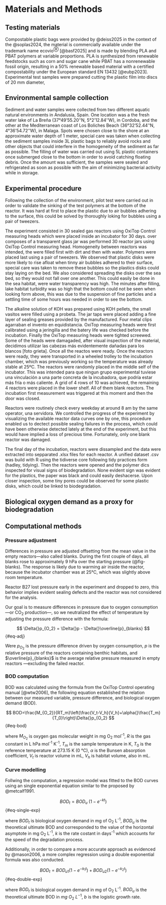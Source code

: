# Materials and Methods

## Testing materials

Compostable plastic bags were provided by @deiss2025 in the context of the @soplas2024, the material is commercially available under the trademark name ecovio^Ⓡ^ [@basf2025] and is made by blending PLA and PBAT polymers at variable proportions. PLA is synthesized from renewable feedstocks such as corn and sugar cane while PBAT has a nonrenewable fossil origin, resulting in a 50% renewable based material with a certified compostability under the European standard EN 13432 [@eubp2023]. Experimental test samples were prepared cutting the plastic film into discs of 20 mm diameter,

<!-- Ecovio films from a commercially available carrier bag [@deiss2025] were used in order to test their potential biodegradability. Ecovio is a bioplastic certified as a compostable polymer with 50% bio-based content . This material is made from blending polylactide (PLA) and polybutylene adipate terephthalate (PBAT), PLA is synthesized from renewable feedstocks such as corn and sugar cane while PBAT has a nonrenewable fossil origin. -->

<!-- The present study adapts the test method of film biodegradation on the sandy sublittoral zone from @tosin2012. Briefly, the method consists in simulating environmental conditions found in the sublittoral region, in the case of the sea, and the near shore submerged benthic habitat for lake. The simulated habitat contains a two phased testing medium, a column of sea water and marine sediment (sea habitat) and a lake water and lake sediment for the lake habitat. The test material is preferably a film. -->

<!-- Filter paper was chosen for the purpose of a positive control. -->

## Environmental sample collection

Sediment and water samples were collected from two different aquatic natural environments in Andalusia, Spain. One location was a the fresh water lake of La Breña (37°49'55.20''N, 5°2'12.84''W), in Cordoba, and the other at the Mediterranean coast of Los Boliches Beach (36°32'52.44''N, 4°36'54.72''W), in Malaga. Spots were chosen close to the shore at an approximate water depth of 1 meter, special care was taken when collecting the sediment samples inside 3L plastic bags to reliably avoid rocks and other objects that could interfere in the homogeneity of the sediment as far as possible. The filling of water was carried out using 5L plastic containers once submerged close to the bottom in order to avoid catching floating debris. Once the amount was sufficient, the samples were sealed and refrigerated as soon as possible with the aim of minimizing bacterial activity while in storage.

## Experimental procedure

Following the collection of the environment, pilot test were carried out in order to validate the sinking of the test polymers at the bottom of the reactor. It was hard at first to place the plastic due to air bubbles adhering to the surface, this could be solved by thoroughly loking for bubbles using a pair of tweezers.

The experiment consisted in 30 sealed gas reactors using OxiTop Control measuring heads which were placed inside an incubator for 30 days. over composes of a transparent glass jar was performed 30 reactor jars using OxiTop Control measuring head. Homogeneity between reactors was intended, the were filled first with dirt and then with water. Polymers were placed last using a pair of tweezers. We observed that plastic disks were more likely to rise afloat when tinny air bubbles adhered to their surface, special care was taken to remove these bubbles so the plastics disks could stay laying on the bed. We also considered spreading the disks over the sea bed, so they would not fall over one another. This could easily be done in the sea habitat, were water transparency was high. The minutes after filling, lake habitat turbidity was so high that the bottom could not be seen when looking form above, this was due to the suspension of fine particles and a settling time of some hours was needed in order to see the bottom.

The alkaline solution of KOH was prepared using KOH pellets, the small vasitos were filled using a probeta. The jar taps were placed adding a fine layer of sealing greases provided by the manufactured. Four metal clips agarraban el invento en equidistancia. OxiTop measuring heads were first calibrated using a jeringilla and the batery life was checked before the incubation. Finally the OxiTop measuring heads were tighted screewed. Some of the heads were damagaded, after visual inspection of the material, decidimos utilizar las cabezas más evidentemente dañadas para los blancos \[foto grieta\]. Once all the reactos were ready. Once the reactors were ready, they were transported in a wheeled trolley to the incubation chamber, which was previously working so the temperature was already stable at 25ºC. The reactors were randomly placed in the middle self of the incubator. This was intended para que ningun grupo experimental tuviese una vinculación a una parte concreta de la incubadora, que podría estar más fría o más caliente. A grid of 4 rows of 10 was achieved, the remaining 4 reactors were placed in the lower shelf. All of them blank reactors. The incubation first measurement was triggered at this moment and then the door was closed.

Reactors were routinely check every weekday at around 8 am by the same operator, una servidora. We controlled the progress of the experiment by visualizing the available reactor data curves one by one, this procedure enabled us to dectect possible sealing failures in the process, which could have been otherwise detected lately at the end of the experiment, but this would have implied a loss of precious time. Fortunately, only one blank reactor was damaged.

The final day of the incubation, reactors were dissampled and the data were extracted into sepparated .xlsx files for each reactor. A unified dataset .csv was build with R using the tidiverse core following tidy practices form (hadley, tidying). Then the reactors were opened and the polymer dics inspected for visual signs of biodegradation. None evident sign was evident for the plastics, the paper was black and could easily deshacerse. Upon closer inspection, some tiny pores could be observed for some plastic disks, which could be linked to biodegradation.

## Biological oxygen demand as a proxy for biodegradation

## Computational methods

### Pressure adjustment {.unnumbered}

Differences in pressure are adjusted offsetting from the mean value in the empty reactors---also called blanks. During the first couple of days, all blanks rose to approximately 9 hPa over the starting pressure (@fig-blanks). The response is likely due to warming air inside the reactor, because the incubator chamber was at 25°C, which was slightly above room temperature.

Reactor B27 lost pressure early in the experiment and dropped to zero, this behavior implies evident sealing defects and the reactor was not considered for the analysis.

Our goal is to measure differences in pressure due to oxygen consumption ---or CO~2~ production---, so we neutralized the effect of temperature by adjusting the pressure difference with the formula:

$$
\Delta{}p_{O_2} = \Delta{}p - \Delta{}\overline{p}_{blanks}
$$ {#eq-adj}

Were $p_{O_2}$ is the pressure difference driven by oxygen consumption, $p$ is the relative pressure of the reactors containing benthic habitats, and $\overline{p}_{blanks}$ is the average relative pressure measured in empty reactors ---excluding the failed reactor.

### BOD computation {.unnumbered}

BOD was calculated using the formula from the OxiTop Control operating manual [@wtw2006], the following equation established the relation between our measured variable, pressure difference, and biological oxygen demand (BOD).

$$
BOD=\frac{M_{O_2}}{RT_m}\left(\frac{V_t-V_h}{V_h}+\alpha{}\frac{T_m}{T_0}\right)\Delta{}p_{O_2}
$$ {#eq-bod}

where $M_{O_2}$ is oxygen gas molecular weight in mg O~2~ mol^-1^, $R$ is the gas constant in L hPa mol^-1^ K^-1^, $T_m$ is the sample temperature in K, $T_0$ is the reference temperature at 273.15 K (0 °C), $\alpha$ is the Bunsen absorption coefficient, $V_t$ is reactor volume in mL, $V_h$ is habitat volume, also in mL.

### Curve modelling {.unnumbered}

Follwing the computation, a regression model was fitted to the BOD curves using an single exponential equation similar to the proposed by @metcalf1991.

$$
BOD_t=BOD_u\ (1-e^{-kt})
$$ {#eq-single-exp}

where $BOD_t$ is biological oxygen demand in mg of O~2~ L^-1^, $BOD_u$ is the theoretical ultimate BOD and corresponded to the value of the horizontal asymptote in mg O~2~ L^-1^, $k$ is the rate costant in days^-1^ which accounts for the speed of the degradation process.

Additionally, in order to compare a more accurate approach as evidenced by @mason2006, a more complex regression using a double exponential formula was also conducted.

$$
BOD_t=BOD_{u1}(1-e^{-k_1t})+BOD_{u2}(1-e^{-k_2t})
$$ {#eq-double-exp}

where $BOD_t$ is biological oxygen demand in mg of O~2~ L^-1^. $BOD_u$ is the theoretical ultimate BOD in $mg\ O_2\ L^{-1}$, $b$ is the logistic growth rate.
